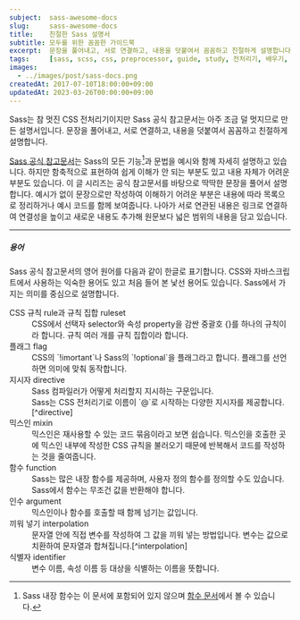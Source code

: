 ```yaml
---
subject:  sass-awesome-docs
slug:     sass-awesome-docs
title:    친절한 Sass 설명서
subtitle: 모두를 위한 꼼꼼한 가이드북
excerpt:  문장을 풀어내고, 서로 연결하고, 내용을 덧붙여서 꼼꼼하고 친절하게 설명합니다. 
tags:     [sass, scss, css, preprocessor, guide, study, 전처리기, 배우기, 공부, 스터디, 설명]
images:
  - ../images/post/sass-docs.png
createdAt: 2017-07-10T18:00:00+09:00
updatedAt: 2023-03-26T00:00:00+09:00
---
```


<div className="lead">
    Sass는 참 멋진 CSS 전처리기이지만 Sass 공식 참고문서는 아주 조금 덜 멋지므로 만든 설명서입니다.
    문장을 풀어내고, 서로 연결하고, 내용을 덧붙여서 꼼꼼하고 친절하게 설명합니다.
</div>

[Sass 공식 참고문서](https://sass-lang.com/documentation/file.SASS_REFERENCE.html)는 Sass의 모든 기능[^function]과 문법을 예시와 함께 자세히 설명하고 있습니다.
하지만 함축적으로 표현하여 쉽게 이해가 안 되는 부분도 있고 내용 자체가 어려운 부분도 있습니다.
이 글 시리즈는 공식 참고문서를 바탕으로 딱딱한 문장을 풀어서 설명합니다.
예시가 없이 문장으로만 작성하여 이해하기 어려운 부분은 내용에 따라 목록으로 정리하거나 예시 코드를 함께 보여줍니다.
나아가 서로 연관된 내용은 링크로 연결하여 연결성을 높이고 새로운 내용도 추가해 원문보다 넓은 범위의 내용을 담고 있습니다.

***

##### 용어

Sass 공식 참고문서의 영어 원어를 다음과 같이 한글로 표기합니다. CSS와 자바스크립트에서 사용하는 익숙한 용어도 있고 처음 들어 본 낯선 용어도 있습니다.
Sass에서 가지는 의미를 중심으로 설명합니다.

<dl>
    <dt>CSS 규칙 <SideBySide>rule</SideBySide>과 규칙 집합 <SideBySide>ruleset</SideBySide></dt>
    <dd>CSS에서 선택자 <SideBySide>selector</SideBySide>와 속성 <SideBySide>property</SideBySide>을 감싼 중괄호 {}를 하나의 규칙이라 합니다. 규칙 여러 개를 규칙 집합이라 합니다.</dd>
    <dt>플래그 <SideBySide>flag</SideBySide></dt>
    <dd>CSS의 `!imortant`나 Sass의 `!optional`을 플래그라고 합니다. 플래그를 선언하면 의미에 맞춰 동작합니다.</dd>
    <dt>지시자 <SideBySide>directive</SideBySide></dt>
    <dd>Sass 컴파일러가 어떻게 처리할지 지시하는 구문입니다.</dd>
    <dd>Sass는 CSS 전처리기로 이름이 `@`로 시작하는 다양한 지시자를 제공합니다.[^directive]</dd>
    <dt>믹스인 <SideBySide>mixin</SideBySide></dt>
    <dd>믹스인은 재사용할 수 있는 코드 묶음이라고 보면 쉽습니다. 믹스인을 호출한 곳에 믹스인 내부에 작성한 CSS 규칙을 불러오기 때문에 반복해서 코드를 작성하는 것을 줄여줍니다.</dd>
    <dt>함수 <SideBySide>function</SideBySide></dt>
    <dd>Sass는 많은 내장 함수를 제공하며, 사용자 정의 함수를 정의할 수도 있습니다. Sass에서 함수는 무조건 값을 반환해야 합니다.</dd>
    <dt>인수 <SideBySide>argument</SideBySide></dt>
    <dd>믹스인이나 함수를 호출할 때 함께 넘기는 값입니다.</dd>
    <dt>끼워 넣기 <SideBySide>interpolation</SideBySide></dt>
    <dd>문자열 안에 직접 변수를 작성하여 그 값을 끼워 넣는 방법입니다. 변수는 값으로 치환하여 문자열과 합쳐집니다.[^interpolation]</dd>
    <dt>식별자 <SideBySide>identifier</SideBySide></dt>
    <dd>변수 이름, 속성 이름 등 대상을 식별하는 이름을 뜻합니다.</dd>
</dl>

[^function]: Sass 내장 함수는 이 문서에 포함되어 있지 않으며 [함수 문서](https://sass-lang.com/documentation/Sass/Script/Functions.html)에서 볼 수 있습니다.
[^directive]: 지시문 또는 지시어라고도 부릅니다.
[^interpolation]: 프로그래밍에서는 일반적으로 보간법이라고 가장 많이 부르며 내삽(법), 사이 채움 등 다양한 용어로도 씁니다.
